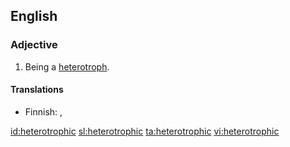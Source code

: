 ==English==

===Adjective===
{{en-adj|-}}

# Being a [[heterotroph]].

====Translations====
{{trans-top}}
* Finnish: {{t-|fi|toisenvarainen}}, {{t-|fi|heterotrofinen}}
{{trans-mid}}
{{trans-bottom}}

[[id:heterotrophic]]
[[sl:heterotrophic]]
[[ta:heterotrophic]]
[[vi:heterotrophic]]